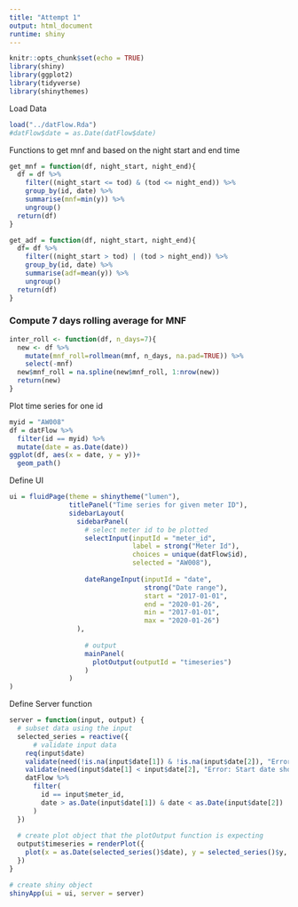```yaml
---
title: "Attempt 1"
output: html_document
runtime: shiny
---
```


```r
knitr::opts_chunk$set(echo = TRUE)
library(shiny)
library(ggplot2)
library(tidyverse)
library(shinythemes)

```

Load Data
```r
load("../datFlow.Rda")
#datFlow$date = as.Date(datFlow$date)
```

Functions to get mnf and based on the night start and end time
```r
get_mnf = function(df, night_start, night_end){
  df = df %>% 
    filter((night_start <= tod) & (tod <= night_end)) %>% 
    group_by(id, date) %>% 
    summarise(mnf=min(y)) %>% 
    ungroup()
  return(df)
}

get_adf = function(df, night_start, night_end){
  df= df %>% 
    filter((night_start > tod) | (tod > night_end)) %>% 
    group_by(id, date) %>% 
    summarise(adf=mean(y)) %>% 
    ungroup()
  return(df)
}
```


### Compute 7 days rolling average for MNF
```r
inter_roll <- function(df, n_days=7){
  new <- df %>% 
    mutate(mnf_roll=rollmean(mnf, n_days, na.pad=TRUE)) %>% 
    select(-mnf)
  new$mnf_roll = na.spline(new$mnf_roll, 1:nrow(new))
  return(new)
}
```

Plot time series for one id
```r
myid = "AW008"
df = datFlow %>% 
  filter(id == myid) %>% 
  mutate(date = as.Date(date))
ggplot(df, aes(x = date, y = y))+
  geom_path()
```

Define UI
```r
ui = fluidPage(theme = shinytheme("lumen"),
               titlePanel("Time series for given meter ID"),
               sidebarLayout(
                 sidebarPanel(
                   # select meter id to be plotted
                   selectInput(inputId = "meter_id", 
                               label = strong("Meter Id"),
                               choices = unique(datFlow$id),
                               selected = "AW008"),
                   
                   dateRangeInput(inputId = "date",
                                  strong("Date range"),
                                  start = "2017-01-01",
                                  end = "2020-01-26",
                                  min = "2017-01-01",
                                  max = "2020-01-26")
                 ),
                 
                   # output
                   mainPanel(
                     plotOutput(outputId = "timeseries")
                   )
               )
)
```

Define Server function
```r
server = function(input, output) {
  # subset data using the input
  selected_series = reactive({
      # validate input data
    req(input$date)
    validate(need(!is.na(input$date[1]) & !is.na(input$date[2]), "Error: Please provide both a start and an end date."))
    validate(need(input$date[1] < input$date[2], "Error: Start date should be earlier than end date."))
    datFlow %>% 
      filter(
        id == input$meter_id,
        date > as.Date(input$date[1]) & date < as.Date(input$date[2])
      )
  })
  
  # create plot object that the plotOutput function is expecting
  output$timeseries = renderPlot({
    plot(x = as.Date(selected_series()$date), y = selected_series()$y, type = 'l')
  })
}

# create shiny object
shinyApp(ui = ui, server = server)
```

